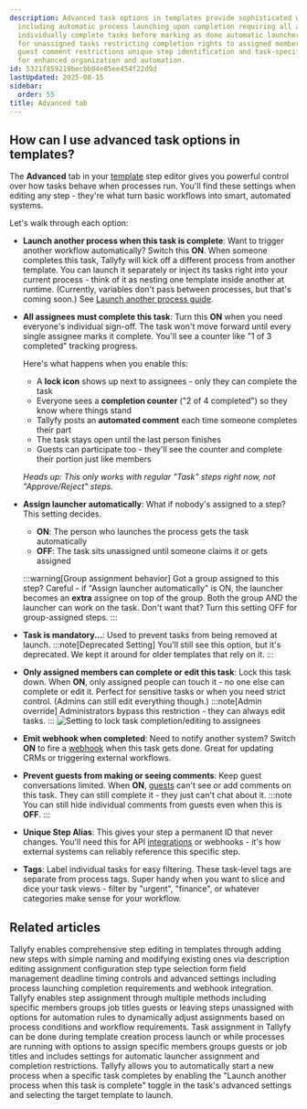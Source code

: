 ```yaml
---
description: Advanced task options in templates provide sophisticated workflow control
  including automatic process launching upon completion requiring all assignees to
  individually complete tasks before marking as done automatic launcher assignment
  for unassigned tasks restricting completion rights to assigned members webhook notifications
  guest comment restrictions unique step identification and task-specific tagging
  for enhanced organization and automation.
id: 5321f859219becbb04e85ee454f22d9d
lastUpdated: 2025-08-15
sidebar:
  order: 55
title: Advanced tab
---
```



## How can I use advanced task options in templates?

The **Advanced** tab in your [template](/products/pro/documenting/templates/) step editor gives you powerful control over how tasks behave when processes run. You'll find these settings when editing any step - they're what turn basic workflows into smart, automated systems.

Let's walk through each option:

*   **Launch another process when this task is complete**: Want to trigger another workflow automatically? Switch this **ON**. When someone completes this task, Tallyfy will kick off a different process from another template. You can launch it separately or inject its tasks right into your current process - think of it as nesting one template inside another at runtime. (Currently, variables don't pass between processes, but that's coming soon.) See [Launch another process guide](/products/pro/launching/launch-process-when-task-is-completed/).

*   **All assignees must complete this task**: Turn this **ON** when you need everyone's individual sign-off. The task won't move forward until every single assignee marks it complete. You'll see a counter like "1 of 3 completed" tracking progress.

    Here's what happens when you enable this:
    * A **lock icon** shows up next to assignees - only they can complete the task
    * Everyone sees a **completion counter** ("2 of 4 completed") so they know where things stand
    * Tallyfy posts an **automated comment** each time someone completes their part
    * The task stays open until the last person finishes
    * Guests can participate too - they'll see the counter and complete their portion just like members
    
    *Heads up: This only works with regular "Task" steps right now, not "Approve/Reject" steps.*

*   **Assign launcher automatically**: What if nobody's assigned to a step? This setting decides.
    *   **ON**: The person who launches the process gets the task automatically
    *   **OFF**: The task sits unassigned until someone claims it or gets assigned
    
    :::warning[Group assignment behavior]
    Got a group assigned to this step? Careful - if "Assign launcher automatically" is ON, the launcher becomes an **extra** assignee on top of the group. Both the group AND the launcher can work on the task. Don't want that? Turn this setting OFF for group-assigned steps.
    :::

*   **Task is mandatory...**: Used to prevent tasks from being removed at launch. 
    :::note[Deprecated Setting]
    You'll still see this option, but it's deprecated. We kept it around for older templates that rely on it.
    :::

*   **Only assigned members can complete or edit this task**: Lock this task down. When **ON**, only assigned people can touch it - no one else can complete or edit it. Perfect for sensitive tasks or when you need strict control. (Admins can still edit everything though.)
    :::note[Admin override]
    Administrators bypass this restriction - they can always edit tasks.
    :::
    ![Setting to lock task completion/editing to assignees](https://screenshots.tallyfy.com/tallyfy%2Fpro%2Fdesktop-light-only-assigned-can-complete.png)

*   **Emit webhook when completed**: Need to notify another system? Switch **ON** to fire a [webhook](/products/pro/integrations/webhooks/) when this task gets done. Great for updating CRMs or triggering external workflows.

*   **Prevent guests from making or seeing comments**: Keep guest conversations limited. When **ON**, [guests](/products/pro/documenting/guests/) can't see or add comments on this task. They can still complete it - they just can't chat about it.
    :::note
    You can still hide individual comments from guests even when this is **OFF**.
    :::

*   **Unique Step Alias**: This gives your step a permanent ID that never changes. You'll need this for API [integrations](/products/pro/integrations/) or webhooks - it's how external systems can reliably reference this specific step.

*   **Tags**: Label individual tasks for easy filtering. These task-level tags are separate from process tags. Super handy when you want to slice and dice your task views - filter by "urgent", "finance", or whatever categories make sense for your workflow.


## Related articles
<CardGrid>
<LinkTitleCard header="<b>Edit Templates > Edit steps</b>" href="/products/pro/documenting/templates/edit-templates/edit-steps/" > Tallyfy enables comprehensive step editing in templates through adding new steps with simple naming and modifying existing ones via description editing assignment configuration step type selection form field management deadline timing controls and advanced settings including process launching completion requirements and webhook integration. </LinkTitleCard>
<LinkTitleCard header="<b>Edit Templates > Assign steps in the Tallyfy template builder</b>" href="/products/pro/documenting/templates/edit-templates/assign-steps-in-the-tallyfy-template-builder/" > Tallyfy enables step assignment through multiple methods including specific members groups job titles guests or leaving steps unassigned with options for automation rules to dynamically adjust assignments based on process conditions and workflow requirements. </LinkTitleCard>
<LinkTitleCard header="<b>Edit Task > Assign members or guests after launching</b>" href="/products/pro/tracking-and-tasks/tasks/edit-task/how-can-i-assign-members-to-tasks-in-tallyfy/" > Task assignment in Tallyfy can be done during template creation process launch or while processes are running with options to assign specific members groups guests or job titles and includes settings for automatic launcher assignment and completion restrictions. </LinkTitleCard>
<LinkTitleCard header="<b>Launching > Launch another process when a task is completed</b>" href="/products/pro/launching/launch-process-when-task-is-completed/" > Tallyfy allows you to automatically start a new process when a specific task completes by enabling the "Launch another process when this task is complete" toggle in the task's advanced settings and selecting the target template to launch. </LinkTitleCard>
</CardGrid>